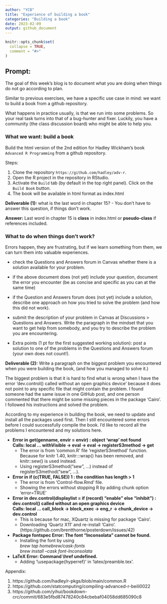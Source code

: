 ```yaml
---
author: "YCB"
title: "Experience of building a book"
categories: "Building a book"
date: 2023-02-09
output: github_document
---
```


<!-- README.md is generated from README.Rmd. Please edit that file -->

```r
knitr::opts_chunk$set(
  collapse = TRUE,
  comment = "#>"
)
```

## Prompt:


The goal of this  week's blog is to document what you are doing when things do not go according to plan. 

Similar to previous exercises, we have a specific use case in mind: we want to build a book from a github repository. 

What happens in practice usually, is that we run into some problems. 
So your real task turns into that of a bug-hunter and fixer. Luckily, you have a community (the class discussion board) who might be able to help you. 



### What we want: build a book

Build the html version of the 2nd edition for Hadley Wickham's book `Advanced R Programming` from a github repository.

Steps:

1. Clone the repository `https://github.com/hadley/adv-r`.
2. Open the R project in the repository in RStudio.
3. Activate the `Build` tab (by default in the top right panel). Click on the `Build Book` button.
4. The book will be available in html format as index.html

**Deliverable (1):** what is the last word in chapter 15? - You don't have to answer this question, if things don't work. 

**Answer:** Last word in chapter 15 is **class** in index.html or **pseudo-class** if references included.

### What to do when things don't work?

Errors happen, they are frustrating, but if we learn something from them, we can turn them into valuable experiences.

- check the Questions and Answers forum in Canvas whether there is a solution available for your problem. 

- if the above document does (not yet) include your question, document the error you encounter (be as concise and specific as you can at the same time)

- if the Question and Answers forum does (not yet) include a solution, describe one approach on how you tried to solve the problem (and how this did not work).

- submit the description of your problem in Canvas at Discussions > Questions and Answers.  Write the paragraph in the mindset that you want to get help from somebody, and you try to describe the problem you are encountering. 

- Extra points (1 pt for the first suggested working solution): post a solution to one of the problems in the Questions and Answers forum (your own does not count!). 


**Deliverable (2):** Write a paragraph on the biggest problem you encountered when you were building the book, (and how you managed to solve it.)

The biggest problem is that it is hard to find what is wrong when I have the error 'dev.control() called without an open graphics device' because it does not point to any specific file that might contain the problem. I found someone had the same issue in one GitHub post, and one person commented that there might be some missing pieces in the package 'Cairo'. I followed his instructions and solved the problem.

According to my experience in building the book, we need to update and install all the packages used first. Then I still encountered some errors before I could successfully compile the book. I'd like to record all the problems I encountered and my solutions here.

* **Error in get(genname, envir = envir) : object 'wrap' not found**\
  **Calls: local ... withVisible -> eval -> eval -> registerS3method -> get**
  + The error is from 'common.R' file 'registerS3method' function. Because for knitr 1.40, knitr:::wrap() has been removed, and knitr::sew() is used instead.
  + Using registerS3method("sew", ...) instead of registerS3method("sew", ...).
* **Error in if (c(TRUE, FALSE)) 1 : the condition has length > 1**
  + The error is from 'Control-flow.Rmd' file.
  + Showing the errors without stopping R by adding chunk option 'error=TRUE'
* **Error in dev.control(displaylist = if (record) "enable" else "inhibit") :**\
  **dev.control() called without an open graphics device**\
  **Calls: local ... call_block -> block_exec -> eng_r -> chunk_device -> dev.control**\
  + This is because for mac, XQuartz is missing for package 'Cairo'. 
  + Downloading 'Quartz X11' and re-install 'Cairo'. (https://github.com/brentthorne/posterdown/issues/42)

* **Package fontspec Error: The font "Inconsolata" cannot be found.**
  + Installing the font by using \
    *brew tap homebrew/cask-fonts*\
    *brew install --cask font-Inconsolata*

* **LaTeX Error: Command \\href undefined.**
  + Adding '\\usepackage{hyperref}' in 'latex/preamble.tex'.

Appendix:

1. https://github.com/hadley/r-pkgs/blob/main/common.R\
2. https://github.com/statcomputing/compiling-advanced-r-beili0022\
3. https://github.com/yihui/bookdown-crc/commit/683e5fbd87478240c84cbebaf04058dd685090c8
<!-- You can write your experience directly into the `README.Rmd` file. Just make sure that you change the yaml at the top: change the author at the top, and give your post a new title (don't change the category :))  -->

<!-- Commit and push to your repo and you are done! -->

